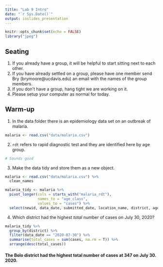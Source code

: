 ```yaml
---
title: "Lab 9 Intro"
date: "`r Sys.Date()`"
output: ioslides_presentation
---
```


```r
knitr::opts_chunk$set(echo = FALSE)
library("jpeg")
```

## Seating
1. If you already have a group, it will be helpful to start sitting next to each other.  
2. If you have already settled on a group, please have one member send Bry (brymoore@ucdavis.edu) an email with the names of the group members.
3. If you don't have a group, hang tight we are working on it.  
4. Please setup your computer as normal for today.  

## Warm-up
1. In the data folder there is an epidemiology data set on an outbreak of malaria.  
```r
malaria <- read.csv("data/malaria.csv")
```

2. `rdt` refers to rapid diagnostic test and they are identified here by age group.  
```r
# Sounds good
```

3. Make the data tidy and store them as a new object.   
```r
malaria <- read.csv("data/malaria.csv") %>% 
  clean_names
```


```r
malaria_tidy <- malaria %>% 
  pivot_longer(cols = starts_with("malaria_rdt"),
               names_to = "age_class",
               values_to = "cases") %>% 
  select(newid, data_date, submitted_date, location_name, district, age_class, cases)
```


4. Which district had the highest *total* number of cases on July 30, 2020?  
```r
malaria_tidy %>% 
  group_by(district) %>% 
  filter(data_date == "2020-07-30") %>% 
  summarise(total_cases = sum(cases, na.rm = T)) %>% 
  arrange(desc(total_cases))
```

#### The Bolo district had the highest total number of cases at 347 on July 30. 2020.
